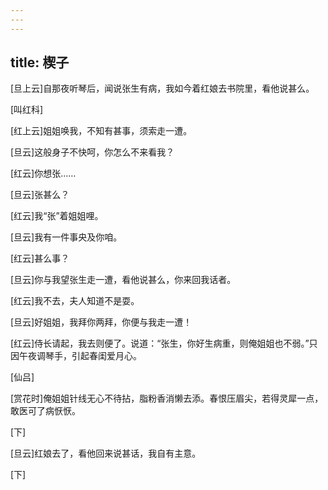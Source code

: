 ```yaml
---
---
---
```

title: 楔子
---

[旦上云]自那夜听琴后，闻说张生有病，我如今着红娘去书院里，看他说甚么。

[叫红科]

[红上云]姐姐唤我，不知有甚事，须索走一遭。

[旦云]这般身子不快呵，你怎么不来看我？

[红云]你想张……

[旦云]张甚么？

[红云]我“张”着姐姐哩。

[旦云]我有一件事央及你咱。

[红云]甚么事？

[旦云]你与我望张生走一遭，看他说甚么，你来回我话者。

[红云]我不去，夫人知道不是耍。

[旦云]好姐姐，我拜你两拜，你便与我走一遭！

[红云]侍长请起，我去则便了。说道：“张生，你好生病重，则俺姐姐也不弱。”只因午夜调琴手，引起春闺爱月心。

[仙吕]

[赏花时]俺姐姐针线无心不待拈，脂粉香消懒去添。春恨压眉尖，若得灵犀一点，敢医可了病恹恹。

[下]

[旦云]红娘去了，看他回来说甚话，我自有主意。

[下]